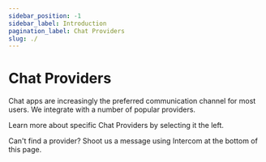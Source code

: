 ```yaml
---
sidebar_position: -1
sidebar_label: Introduction
pagination_label: Chat Providers
slug: ./
---
```


# Chat Providers

Chat apps are increasingly the preferred communication channel for most users. We integrate with a number of popular providers.

Learn more about specific Chat Providers by selecting it the left.

Can't find a provider? Shoot us a message using Intercom at the bottom of this page.
